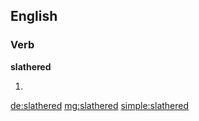 ==English==

===Verb===
'''slathered'''

# {{en-past of|slather}}

[[de:slathered]]
[[mg:slathered]]
[[simple:slathered]]